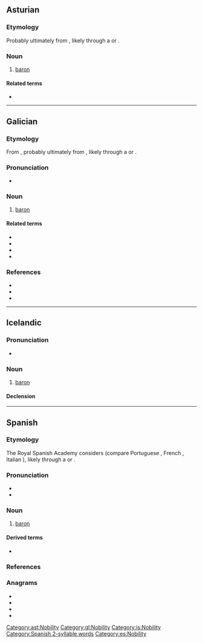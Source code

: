 {{also|baron|Baron|báron|bâron}}
==Asturian==

===Etymology===
Probably ultimately from {{der|ast|frk|*barō||freeman}}, likely through a {{der|ast|LL.|-}} or {{der|ast|ML.|baro|barō, barōnem}}.

===Noun===
{{ast-noun|m|barones}}

# [[baron]]

====Related terms====
* {{l|ast|baronesa}}

[[Category:ast:Nobility]]

----

==Galician==

===Etymology===
From {{der|gl|fro|baron}}, probably ultimately from {{der|gl|frk|*barō||freeman}}, likely through a {{der|gl|LL.|-}} or {{der|gl|ML.|baro|barō, barōnem}}. {{doublet|gl|varón}}

===Pronunciation===
* {{IPA|/baˈɾoŋ/|lang=gl}}

===Noun===
{{gl-noun|m}}

# [[baron]]

====Related terms====
* {{l|gl|baril}}
* {{l|gl|baronesa}}
* {{l|gl|baronía}}
* {{l|gl|varón}}

===References===
* {{R:DDGM|baron}}
* {{R:gl:CX|baron}}
* {{R:DDLG}}
[[Category:gl:Nobility]]

----

==Icelandic==

===Pronunciation===
* {{IPA|/ˈpaːrouːn/|lang=is}}

===Noun===
{{is-noun|m|baróns|barónar}}

# [[baron]]

====Declension====
{{is-decl-noun-m-s1|bar|ó|n|i=?i}}

[[Category:is:Nobility]]

----

==Spanish==
{{wikipedia|lang=es}}

===Etymology===
The Royal Spanish Academy considers {{der|es|frk|*barō||freeman}} (compare Portuguese {{m|pt|barão}}, French {{m|fr|baron}}, Italian {{m|it|barone}}), likely through a {{der|es|LL.|-}} or {{der|es|ML.|baro|barō, barōnem}}.

===Pronunciation===
* {{es-IPA}}
* {{homophones|lang=es|varón}}

===Noun===
{{es-noun|m|barones|f=baronesa}}

# [[baron]]

====Derived terms====
* {{l|es|baronía}}

===References===
{{R:DRAE 2001}}

===Anagrams===
* {{l|es|Nabor}}
* {{l|es|obran}}
* {{l|es|rabón}}
* {{l|es|roban}}

[[Category:Spanish 2-syllable words]]
[[Category:es:Nobility]]